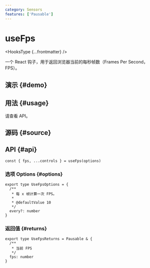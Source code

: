 ```yaml
---
category: Sensors
features: ['Pausable']
---
```


# useFps


<HooksType {...frontmatter} />

一个 React 钩子，用于返回浏览器当前的每秒帧数（Frames Per Second，FPS）。

## 演示 \{#demo}


<App />

## 用法 \{#usage}

请查看 API。

## 源码 \{#source}


<Source />

## API \{#api}

```tsx
const { fps, ...controls } = useFps(options)
```

### 选项 Options \{#options}

```tsx
export type UseFpsOptions = {
  /**
   * 每 x 帧计算一次 FPS。
   *
   * @defaultValue 10
   */
  every?: number
}
```

### 返回值 \{#returns}


<Tip type="pausable" />

```tsx
export type UseFpsReturns = Pausable & {
  /**
   * 当前 FPS
   */
  fps: number
}
```
